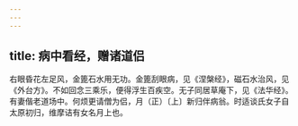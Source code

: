 ```yaml
---
---
---
```

title: 病中看经，赠诸道侣
---



右眼昏花左足风，金篦石水用无功。金篦刮眼病，见《涅槃经》，磁石水治风，见《外台方》。不如回念三乘乐，便得浮生百疾空。无子同居草庵下，见《法华经》。有妻偕老道场中。何烦更请僧为侣，月（正）〔上〕新归伴病翁。时适谈氏女子自太原初归，维摩诘有女名月上也。
